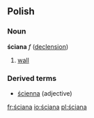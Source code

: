 ==Polish==
===Noun===
'''ściana''' ''f'' ([[Wiktionary Appendix:Polish hard feminine noun declension|declension]])
# [[wall]]

===Derived terms===
* [[ścienna]] (adjective)

[[fr:ściana]]
[[io:ściana]]
[[pl:ściana]]